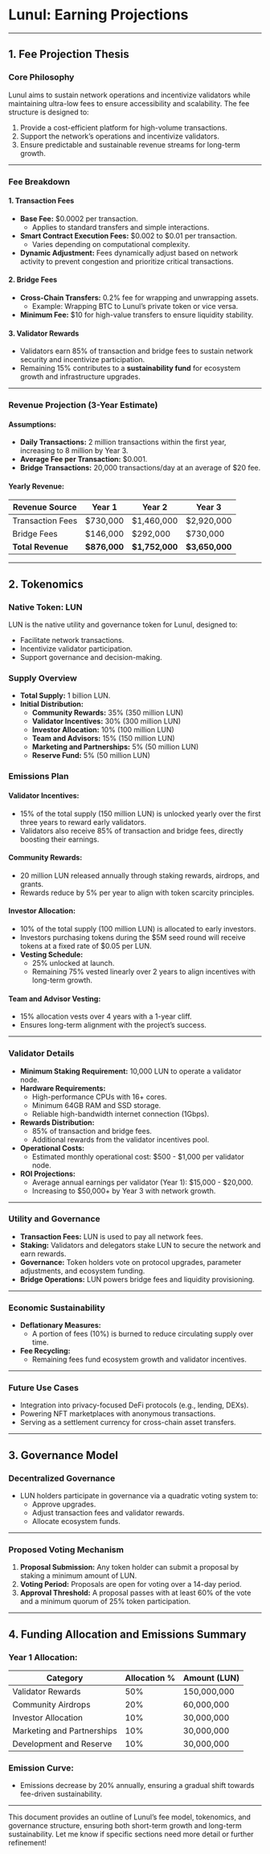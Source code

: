 # Lunul: Earning Projections

---

## **1. Fee Projection Thesis**

### **Core Philosophy**
Lunul aims to sustain network operations and incentivize validators while maintaining ultra-low fees to ensure accessibility and scalability. The fee structure is designed to:
1. Provide a cost-efficient platform for high-volume transactions.
2. Support the network’s operations and incentivize validators.
3. Ensure predictable and sustainable revenue streams for long-term growth.

---

### **Fee Breakdown**

#### **1. Transaction Fees**
- **Base Fee:** $0.0002 per transaction.
  - Applies to standard transfers and simple interactions.
- **Smart Contract Execution Fees:** $0.002 to $0.01 per transaction.
  - Varies depending on computational complexity.
- **Dynamic Adjustment:** Fees dynamically adjust based on network activity to prevent congestion and prioritize critical transactions.

#### **2. Bridge Fees**
- **Cross-Chain Transfers:** 0.2% fee for wrapping and unwrapping assets.
  - Example: Wrapping BTC to Lunul’s private token or vice versa.
- **Minimum Fee:** $10 for high-value transfers to ensure liquidity stability.

#### **3. Validator Rewards**
- Validators earn 85% of transaction and bridge fees to sustain network security and incentivize participation.
- Remaining 15% contributes to a **sustainability fund** for ecosystem growth and infrastructure upgrades.

---

### **Revenue Projection (3-Year Estimate)**
#### **Assumptions:**
- **Daily Transactions:** 2 million transactions within the first year, increasing to 8 million by Year 3.
- **Average Fee per Transaction:** $0.001.
- **Bridge Transactions:** 20,000 transactions/day at an average of $20 fee.

#### **Yearly Revenue:**
| Revenue Source       | Year 1          | Year 2           | Year 3           |
|----------------------|-----------------|------------------|------------------|
| Transaction Fees     | $730,000        | $1,460,000       | $2,920,000       |
| Bridge Fees          | $146,000        | $292,000         | $730,000         |
| **Total Revenue**    | **$876,000**    | **$1,752,000**   | **$3,650,000**   |

---

## **2. Tokenomics**

### **Native Token: LUN**
LUN is the native utility and governance token for Lunul, designed to:
- Facilitate network transactions.
- Incentivize validator participation.
- Support governance and decision-making.

### **Supply Overview**
- **Total Supply:** 1 billion LUN.
- **Initial Distribution:**
  - **Community Rewards:** 35% (350 million LUN)
  - **Validator Incentives:** 30% (300 million LUN)
  - **Investor Allocation:** 10% (100 million LUN)
  - **Team and Advisors:** 15% (150 million LUN)
  - **Marketing and Partnerships:** 5% (50 million LUN)
  - **Reserve Fund:** 5% (50 million LUN)

### **Emissions Plan**
#### **Validator Incentives:**
- 15% of the total supply (150 million LUN) is unlocked yearly over the first three years to reward early validators.
- Validators also receive 85% of transaction and bridge fees, directly boosting their earnings.

#### **Community Rewards:**
- 20 million LUN released annually through staking rewards, airdrops, and grants.
- Rewards reduce by 5% per year to align with token scarcity principles.

#### **Investor Allocation:**
- 10% of the total supply (100 million LUN) is allocated to early investors.
- Investors purchasing tokens during the $5M seed round will receive tokens at a fixed rate of $0.05 per LUN.
- **Vesting Schedule:**
  - 25% unlocked at launch.
  - Remaining 75% vested linearly over 2 years to align incentives with long-term growth.

#### **Team and Advisor Vesting:**
- 15% allocation vests over 4 years with a 1-year cliff.
- Ensures long-term alignment with the project’s success.

---

### **Validator Details**
- **Minimum Staking Requirement:** 10,000 LUN to operate a validator node.
- **Hardware Requirements:**
  - High-performance CPUs with 16+ cores.
  - Minimum 64GB RAM and SSD storage.
  - Reliable high-bandwidth internet connection (1Gbps).
- **Rewards Distribution:**
  - 85% of transaction and bridge fees.
  - Additional rewards from the validator incentives pool.
- **Operational Costs:**
  - Estimated monthly operational cost: $500 - $1,000 per validator node.
- **ROI Projections:**
  - Average annual earnings per validator (Year 1): $15,000 - $20,000.
  - Increasing to $50,000+ by Year 3 with network growth.

---

### **Utility and Governance**
- **Transaction Fees:** LUN is used to pay all network fees.
- **Staking:** Validators and delegators stake LUN to secure the network and earn rewards.
- **Governance:** Token holders vote on protocol upgrades, parameter adjustments, and ecosystem funding.
- **Bridge Operations:** LUN powers bridge fees and liquidity provisioning.

---

### **Economic Sustainability**
- **Deflationary Measures:**
  - A portion of fees (10%) is burned to reduce circulating supply over time.
- **Fee Recycling:**
  - Remaining fees fund ecosystem growth and validator incentives.

---

### **Future Use Cases**
- Integration into privacy-focused DeFi protocols (e.g., lending, DEXs).
- Powering NFT marketplaces with anonymous transactions.
- Serving as a settlement currency for cross-chain asset transfers.

---

## **3. Governance Model**

### **Decentralized Governance**
- LUN holders participate in governance via a quadratic voting system to:
  - Approve upgrades.
  - Adjust transaction fees and validator rewards.
  - Allocate ecosystem funds.

---

### **Proposed Voting Mechanism**
1. **Proposal Submission:** Any token holder can submit a proposal by staking a minimum amount of LUN.
2. **Voting Period:** Proposals are open for voting over a 14-day period.
3. **Approval Threshold:** A proposal passes with at least 60% of the vote and a minimum quorum of 25% token participation.

---

## **4. Funding Allocation and Emissions Summary**

### **Year 1 Allocation:**
| Category                 | Allocation %   | Amount (LUN)    |
|--------------------------|----------------|-----------------|
| Validator Rewards        | 50%            | 150,000,000     |
| Community Airdrops       | 20%            | 60,000,000      |
| Investor Allocation      | 10%            | 30,000,000      |
| Marketing and Partnerships| 10%           | 30,000,000      |
| Development and Reserve  | 10%            | 30,000,000      |

### **Emission Curve:**
- Emissions decrease by 20% annually, ensuring a gradual shift towards fee-driven sustainability.

---

This document provides an outline of Lunul’s fee model, tokenomics, and governance structure, ensuring both short-term growth and long-term sustainability. Let me know if specific sections need more detail or further refinement!

